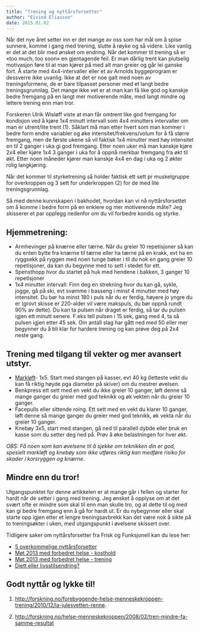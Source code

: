 ```yaml
---
title: "Trening og nyttårsforsetter"
author: "Eivind Eliasson"
date: 2015.01.02
---
```


Når det nye året setter inn er det mange av oss som har mål om å spise sunnere, komme i gang med trening, slutte å røyke og så videre. Like vanlig er det at det blir med ønsket om endring. Når det kommer til trening så er «too much, too soon» en gjentagende feil. Er man dårlig trent kan plutselig motivasjon føre til at man kjører på med alt man greier og går lei ganske fort. Å starte med 4x4-intervaller eller et av Arnolds byggeprogram er dessverre ikke uvanlig. Ikke at det er noe galt med noen av treningsformene, de er bare tilpasset personer med et langt bedre treningsgrunnlag. Det mange ikke vet er at man kan få like god og kanskje bedre fremgang på en langt mer motiverende måte, med langt mindre og lettere trening enn man tror.

Forskeren Ulrik Wisløff viste at man får omtrent like god fremgang for kondisjon ved å kjøre 1x4 minutt intervall som 4x4 minutters intervaller om man er utrent/lite trent (1). Såklart må man etter hvert som man kommer i bedre form endre variabler og øke intensitet/frekvens/volum for å få større fremgang, men de første ukene så vil faktisk 1x4 minutter med høy intensitet en til 2 ganger i uka gi god fremgang. Etter noen uker må man kanskje kjøre 2x4 eller kjøre 1x4 3 ganger i uka for å oppnå merkbar fremgang fra økt til økt. Etter noen måneder kjører man kanskje 4x4 en dag i uka og 2 økter rolig langkjøring.

Når det kommer til styrketrening så holder faktisk ett sett pr muskelgruppe for overkroppen og 3 sett for underkroppen (2) for de med lite treningsgrunnlag.

Så med denne kunnskapen i bakhodet, hvordan kan vi nå nyttårsforsettet om å komme i bedre form på en enklere og mer motiverende måte? Jeg skisserer et par opplegg nedenfor om du vil forbedre kondis og styrke.

## Hjemmetrening:

-   Armhevinger på knærne eller tærne. Når du greier 10 repetisjoner så kan du enten bytte fra knærne til tærne eller ha tærne på en krakk, evt ha en ryggsekk på ryggen med noen tunge bøker i til du nok en gang greier 10 repetisjoner, da kan du begynne med to sett i stedet for ett.
-   Spensthopp hvor du startet på huk med hendene i bakken, 3 ganger 10 repetisjoner
-   1x4 minutter intervall: Finn deg en strekning hvor du kan gå, sykle, jogge, gå på ski, evt svømme i basseng i minst 4 minutter med høy intensitet. Du bør ha minst 180 i puls når du er ferdig, høyere jo yngre du er (grovt skisse er 220-alder vil være makspuls, du bør oppnå rundt 90% av dette). Du kan ta pulsen når draget er ferdig, så tar du pulsen igjen ett minutt senere. F.eks tell pulsen i 15 sek, gang med 4, ta så pulsen igjen etter 45 sek. Om antall slag har gått ned med 50 eller mer begynner du å bli klar for hardere trening og kan prøve deg på 2x4 neste gang.

## Trening med tilgang til vekter og mer avansert utstyr.

-   [Markløft](markloft.qmd)- 1x5. Start med stangen på kasser, evt 40 kg (letteste vekt du kan få riktig høyde pga diameter på skiver) om du mestrer øvelsen.
-   Benkpress ett sett med en vekt du ikke greier 10 ganger, løft denne så mange ganger du greier med god teknikk og øk vekten når du greier 10 ganger.
-   Facepulls eller sittende roing. Ett sett med en vekt du klarer 10 ganger, løft denne så mange ganger du greier med god teknikk, øk vekta når du greier 10 ganger.
-   Knebøy 3x5, start med stangen, gå ned til parallell dybde eller bruk en kasse som du setter deg ned på. Prøv å øke belastningen for hver økt.

*OBS: Få noen som kan øvelsene til å sjekke om teknikken din er god, spesielt markløft og knebøy som ikke utføres riktig kan medføre risiko for skader i korsryggen og knærne.*

## Mindre enn du tror!

Utgangspunktet for denne artikkelen er at mange går i fellen og starter for hardt når de setter i gang med trening. Jeg ønsket å opplyse om at det svært ofte er mindre som skal til enn man skulle tro, og at dette til og med kan gi bedre fremgang enn å gå for hardt ut. Er du nybegynner eller skal starte opp igjen etter et lengre treningsavbrekk kan det være nok å sikte på to treningsøkter i uken, med utgangspunkt i øvelsene skissert over.

Tidligere saker om nyttårsforsetter fra Frisk og Funksjonell kan du lese her:

-   [5 overkommelige nyttårsforsetter](nyttarsforsetter.qmd "5 overkommelige nyttårsforsetter")
-   [Møt 2013 med forbedret helse - kosthold](bedre-helse-2013-kosthold.qmd "Møt 2013 med forbedret helse – kosthold")
-   [Møt 2013 med forbedret helse - trening](bedre-helse-2013-trening.qmd "Møt 2013 med forbedret helse – Trening")
-   [Diett eller livsstilsendring?](diett-livsstilsendring.qmd "Diett eller livsstilsendring?")

## Godt nyttår og lykke til!

1.  <http://forskning.no/forebyggende-helse-menneskekroppen-trening/2010/12/la-julesvetten-renne>.

2.  <http://forskning.no/helse-menneskekroppen/2008/02/tren-mindre-fa-samme-resultat>
